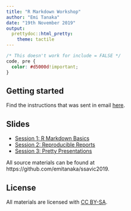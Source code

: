 ```yaml
---
title: "R Markdown Workshop"
author: "Emi Tanaka"
date: "19th November 2019"
output:
  prettydoc::html_pretty:
    theme: tactile
---
```


```css
/* This doesn't work for include = FALSE */
code, pre {
  color: #d5000d!important;
}
```

## Getting started

Find the instructions that was sent in email [here](instructions.pdf).


## Slides 

* [Session 1: R Markdown Basics](session1.html)
* [Session 2: Reproducible Reports](session2.html)
* [Session 3: Pretty Presentations](session3.html)

All source materials can be found at https://github.com/emitanaka/ssavic2019.


## License

All materials are licensed with [CC BY-SA](https://creativecommons.org/licenses/by-sa/3.0/au/).
